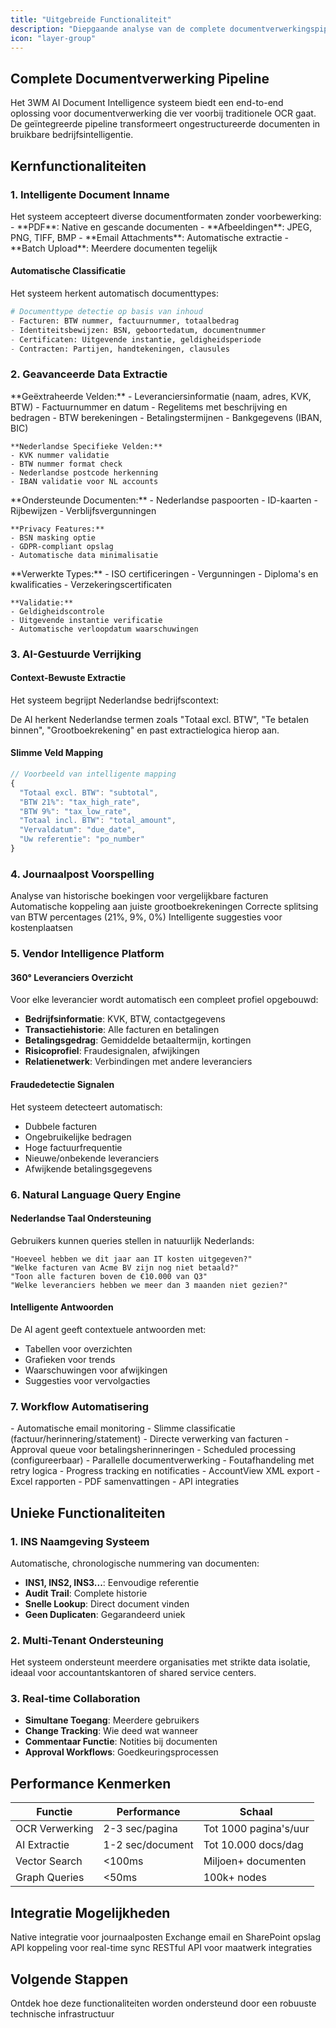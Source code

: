 ```yaml
---
title: "Uitgebreide Functionaliteit"
description: "Diepgaande analyse van de complete documentverwerkingspipeline"
icon: "layer-group"
---
```


## Complete Documentverwerking Pipeline

Het 3WM AI Document Intelligence systeem biedt een end-to-end oplossing voor documentverwerking die ver voorbij traditionele OCR gaat. De geïntegreerde pipeline transformeert ongestructureerde documenten in bruikbare bedrijfsintelligentie.

## Kernfunctionaliteiten

### 1. Intelligente Document Inname

<Card title="Multi-Format Ondersteuning" icon="file-import">
  Het systeem accepteert diverse documentformaten zonder voorbewerking:
  - **PDF**: Native en gescande documenten
  - **Afbeeldingen**: JPEG, PNG, TIFF, BMP
  - **Email Attachments**: Automatische extractie
  - **Batch Upload**: Meerdere documenten tegelijk
</Card>

#### Automatische Classificatie

Het systeem herkent automatisch documenttypes:

```python
# Documenttype detectie op basis van inhoud
- Facturen: BTW nummer, factuurnummer, totaalbedrag
- Identiteitsbewijzen: BSN, geboortedatum, documentnummer  
- Certificaten: Uitgevende instantie, geldigheidsperiode
- Contracten: Partijen, handtekeningen, clausules
```

### 2. Geavanceerde Data Extractie

<AccordionGroup>
  <Accordion title="Factuur Extractie" icon="file-invoice">
    **Geëxtraheerde Velden:**
    - Leveranciersinformatie (naam, adres, KVK, BTW)
    - Factuurnummer en datum
    - Regelitems met beschrijving en bedragen
    - BTW berekeningen
    - Betalingstermijnen
    - Bankgegevens (IBAN, BIC)
    
    **Nederlandse Specifieke Velden:**
    - KVK nummer validatie
    - BTW nummer format check
    - Nederlandse postcode herkenning
    - IBAN validatie voor NL accounts
  </Accordion>
  
  <Accordion title="Identiteitsdocumenten" icon="id-card">
    **Ondersteunde Documenten:**
    - Nederlandse paspoorten
    - ID-kaarten
    - Rijbewijzen
    - Verblijfsvergunningen
    
    **Privacy Features:**
    - BSN masking optie
    - GDPR-compliant opslag
    - Automatische data minimalisatie
  </Accordion>
  
  <Accordion title="Bedrijfscertificaten" icon="certificate">
    **Verwerkte Types:**
    - ISO certificeringen
    - Vergunningen
    - Diploma's en kwalificaties
    - Verzekeringscertificaten
    
    **Validatie:**
    - Geldigheidscontrole
    - Uitgevende instantie verificatie
    - Automatische verloopdatum waarschuwingen
  </Accordion>
</AccordionGroup>

### 3. AI-Gestuurde Verrijking

#### Context-Bewuste Extractie

Het systeem begrijpt Nederlandse bedrijfscontext:

<Note>
  De AI herkent Nederlandse termen zoals "Totaal excl. BTW", "Te betalen binnen", "Grootboekrekening" en past extractielogica hierop aan.
</Note>

#### Slimme Veld Mapping

```javascript
// Voorbeeld van intelligente mapping
{
  "Totaal excl. BTW": "subtotal",
  "BTW 21%": "tax_high_rate",
  "BTW 9%": "tax_low_rate", 
  "Totaal incl. BTW": "total_amount",
  "Vervaldatum": "due_date",
  "Uw referentie": "po_number"
}
```

### 4. Journaalpost Voorspelling

<Steps>
  <Step title="Patroon Herkenning">
    Analyse van historische boekingen voor vergelijkbare facturen
  </Step>
  
  <Step title="Grootboek Mapping">
    Automatische koppeling aan juiste grootboekrekeningen
  </Step>
  
  <Step title="BTW Verwerking">
    Correcte splitsing van BTW percentages (21%, 9%, 0%)
  </Step>
  
  <Step title="Kostenplaats Toewijzing">
    Intelligente suggesties voor kostenplaatsen
  </Step>
</Steps>

### 5. Vendor Intelligence Platform

#### 360° Leveranciers Overzicht

<Card title="Leveranciers Dashboard" icon="users-gear">
  Voor elke leverancier wordt automatisch een compleet profiel opgebouwd:
  
  - **Bedrijfsinformatie**: KVK, BTW, contactgegevens
  - **Transactiehistorie**: Alle facturen en betalingen
  - **Betalingsgedrag**: Gemiddelde betaaltermijn, kortingen
  - **Risicoprofiel**: Fraudesignalen, afwijkingen
  - **Relatienetwerk**: Verbindingen met andere leveranciers
</Card>

#### Fraudedetectie Signalen

Het systeem detecteert automatisch:
- Dubbele facturen
- Ongebruikelijke bedragen
- Hoge factuurfrequentie
- Nieuwe/onbekende leveranciers
- Afwijkende betalingsgegevens

### 6. Natural Language Query Engine

#### Nederlandse Taal Ondersteuning

Gebruikers kunnen queries stellen in natuurlijk Nederlands:

```
"Hoeveel hebben we dit jaar aan IT kosten uitgegeven?"
"Welke facturen van Acme BV zijn nog niet betaald?"
"Toon alle facturen boven de €10.000 van Q3"
"Welke leveranciers hebben we meer dan 3 maanden niet gezien?"
```

#### Intelligente Antwoorden

De AI agent geeft contextuele antwoorden met:
- Tabellen voor overzichten
- Grafieken voor trends
- Waarschuwingen voor afwijkingen
- Suggesties voor vervolgacties

### 7. Workflow Automatisering

<AccordionGroup>
  <Accordion title="Email Integratie" icon="envelope">
    - Automatische email monitoring
    - Slimme classificatie (factuur/herinnering/statement)
    - Directe verwerking van facturen
    - Approval queue voor betalingsherinneringen
  </Accordion>
  
  <Accordion title="Batch Verwerking" icon="layer-group">
    - Scheduled processing (configureerbaar)
    - Parallelle documentverwerking
    - Foutafhandeling met retry logica
    - Progress tracking en notificaties
  </Accordion>
  
  <Accordion title="Export Mogelijkheden" icon="file-export">
    - AccountView XML export
    - Excel rapporten
    - PDF samenvattingen
    - API integraties
  </Accordion>
</AccordionGroup>

## Unieke Functionaliteiten

### 1. INS Naamgeving Systeem

Automatische, chronologische nummering van documenten:
- **INS1, INS2, INS3...**: Eenvoudige referentie
- **Audit Trail**: Complete historie
- **Snelle Lookup**: Direct document vinden
- **Geen Duplicaten**: Gegarandeerd uniek

### 2. Multi-Tenant Ondersteuning

<Note>
  Het systeem ondersteunt meerdere organisaties met strikte data isolatie, ideaal voor accountantskantoren of shared service centers.
</Note>

### 3. Real-time Collaboration

- **Simultane Toegang**: Meerdere gebruikers
- **Change Tracking**: Wie deed wat wanneer
- **Commentaar Functie**: Notities bij documenten
- **Approval Workflows**: Goedkeuringsprocessen

## Performance Kenmerken

| Functie | Performance | Schaal |
|---------|------------|--------|
| OCR Verwerking | 2-3 sec/pagina | Tot 1000 pagina's/uur |
| AI Extractie | 1-2 sec/document | Tot 10.000 docs/dag |
| Vector Search | <100ms | Miljoen+ documenten |
| Graph Queries | <50ms | 100k+ nodes |

## Integratie Mogelijkheden

<CardGroup cols={2}>
  <Card title="AccountView" icon="calculator">
    Native integratie voor journaalposten
  </Card>
  
  <Card title="Microsoft 365" icon="microsoft">
    Exchange email en SharePoint opslag
  </Card>
  
  <Card title="Exact Online" icon="coins">
    API koppeling voor real-time sync
  </Card>
  
  <Card title="Custom API's" icon="code">
    RESTful API voor maatwerk integraties
  </Card>
</CardGroup>

## Volgende Stappen

<Card title="Bekijk de Infrastructuur" icon="server" href="/3wm-project/sterke-punten/infrastructuur">
  Ontdek hoe deze functionaliteiten worden ondersteund door een robuuste technische infrastructuur
</Card> 